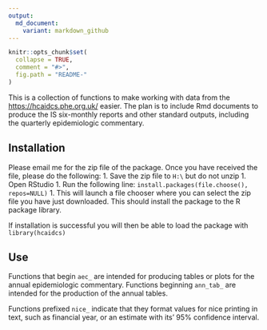 ```yaml
---
output:
  md_document:
    variant: markdown_github
---
```


<!-- README.md is generated from README.Rmd. Please edit that file -->

```r
knitr::opts_chunk$set(
  collapse = TRUE,
  comment = "#>",
  fig.path = "README-"
)
```

This is a collection of functions to make working with data from the [https://hcaidcs.phe.org.uk/](HCAI DCS) easier. 
The plan is to include Rmd documents to produce the IS six-monthly reports and other standard outputs, including the quarterly epidemiologic commentary. 

## Installation
Please email me for the zip file of the package. 
Once you have received the file, please do the following:
1.	Save the zip file to `H:\`     but do not unzip
1.	Open RStudio
1.	Run the following line: `install.packages(file.choose(), repos=NULL)`
1.	This will launch a file chooser where you can select the zip file you have just downloaded. This should install the package to the R package library. 

If installation is successful you will then be able to load the package with
`library(hcaidcs)`

## Use
Functions that begin `aec_` are intended for producing tables or plots for the annual epidemiologic commentary. 
Functions beginning `ann_tab_` are intended for the production of the annual tables. 

Functions prefixed `nice_` indicate that they format values for nice printing in text, such as financial year, or an estimate with its' 95% confidence interval. 
